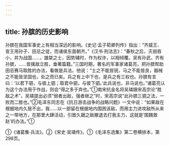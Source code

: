 ```yaml
---
---
---
```

title: 孙膑的历史影响
---



孙膑在我国军事史上有相当深远的影响。《史记·孟子荀卿列传》指出：“齐威王、宣王用孙子、田忌之徒，而诸侯东面朝齐。”《汉书·刑法志》：“春秋之后，灭弱吞小，并为战国……，雄桀之士，因势辅时，作为权诈，以相倾覆。吴有孙武，齐有孙膑，……皆擒敌立胜，垂著篇籍。”三国时期，著名的军事家诸葛亮，把孙膑帮助田忌赛马取胜的办法，看做是兵法。他说：“士之不能皆锐，马之不能皆良，器械之不能皆坚固也，处之而已矣。兵之有上中下也，是兵之有三权也。孙膑有言曰：‘以君下驷，与彼上驷；取君中驷，与彼下驷。’此兵说也，非马说也。”诸葛亮认为这个办法用于作战，则会“得之多于弃也。”①南宋抗金名将吴璘跟宋高宗论“胜敌之术”，吴璘提出必须“弱者出敌，强者继之”时，宋高宗说“此孙膑三驷之法，一败而二胜也。”②毛泽东同志在《抗日游击战争的战略问题》一文中说：“如果敌在根据地内久居不出，我……以一部留在根据地内围困该敌，而用主力进攻敌所从来之一带地方，在那里大肆活动，引致久踞之敌撤退去打我主力，这就是‘围魏救赵’的办法。”①

①《诸葛集·兵法》。②《宋史·吴璘传》。①《毛泽东选集》第二卷横排本，第298页。